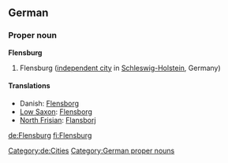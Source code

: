 ==German==
{{wikipedia}}
{{wikipedia|lang=de}}
===Proper noun===
'''Flensburg'''
# Flensburg ([[independent city]] in [[Schleswig-Holstein]], Germany)

====Translations====
*Danish: [[Flensborg]]
*[[Low Saxon]]: [[Flensborg]]
*[[North Frisian]]: [[Flansborj]]

[[Category:de:Cities]]
[[Category:German proper nouns]]

[[de:Flensburg]]
[[fi:Flensburg]]